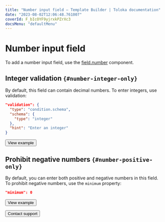 ```yaml
---
title: "Number input field — Template Builder | Toloka documentation"
date: "2023-08-02T12:06:48.761007"
coverId: F_bIcOYF9yjrxkPZrXc3
docsMenu: "defaultMenu"
---
```


# Number input field

To add a number input field, use the [field.number](/docs/template-builder/reference/field.number) component.

## Integer validation `{#number-integer-only}`

By default, this field can contain decimal numbers. To enter integers, use validation:

```json
"validation": {
  "type": "condition.schema",
  "schema": {
    "type": "integer"
  },
  "hint": "Enter an integer"
}
```

<Button view="defaultInverse" size="l" type="link" url="https://ya.cc/t/ly07NbGi3ttExb">View example</Button>

## Prohibit negative numbers `{#number-positive-only}`

By default, you can enter both positive and negative numbers in this field. To prohibit negative numbers, use the `minimum` property:

```json
"minimum": 0
```

<Button view="defaultInverse" size="l" type="link" url="https://ya.cc/t/-jTT88IN3ttEyM">View example</Button>

<p></p>

<Button view="defaultInverse" size="l" type="link" url="/docs/guide/troubleshooting/support?form-source=template-builder-operations-components-for-numbers">Contact support</Button>